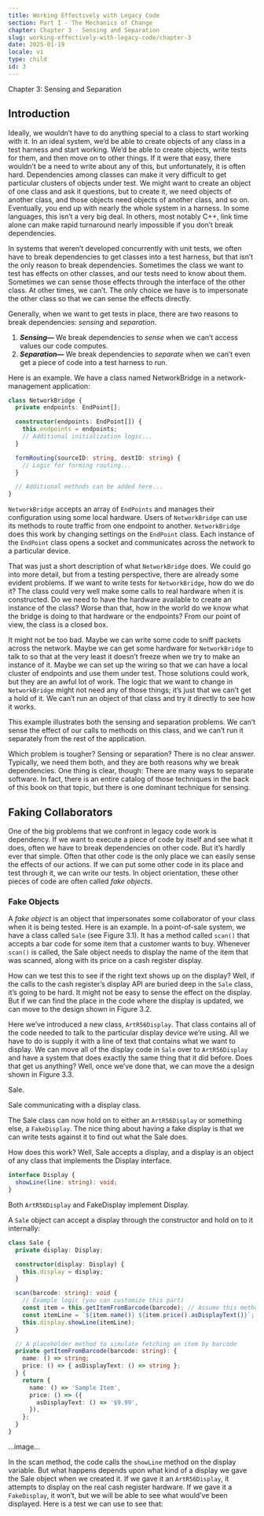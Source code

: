 ```yaml
---
title: Working Effectively with Legacy Code
section: Part I - The Mechanics of Change
chapter: Chapter 3 - Sensing and Separation
slug: working-effectively-with-legacy-code/chapter-3
date: 2025-01-19
locale: vi
type: child
id: 3
---
```


<HeadingLarge>Chapter 3: Sensing and Separation</HeadingLarge>

## Introduction

Ideally, we wouldn’t have to do anything special to a class to start working with it. In an ideal system, we’d be able to create objects of any class in a test harness and start working. We’d be able to create objects, write tests for them, and then move on to other things. If it were that easy, there wouldn’t be a need to write about any of this, but unfortunately, it is often hard. Dependencies among classes can make it very difficult to get particular clusters of objects under test. We might want to create an object of one class and ask it questions, but to create it, we need objects of another class, and those objects need objects of another class, and so on. Eventually, you end up with nearly the whole system in a harness. In some languages, this isn’t a very big deal. In others, most notably C++, link time alone can make rapid turnaround nearly impossible if you don’t break dependencies.

In systems that weren’t developed concurrently with unit tests, we often have to break dependencies to get classes into a test harness, but that isn’t the only reason to break dependencies. Sometimes the class we want to test has effects on other classes, and our tests need to know about them. Sometimes we can sense those effects through the interface of the other class. At other times, we can’t. The only choice we have is to impersonate the other class so that we can sense the effects directly.

Generally, when we want to get tests in place, there are two reasons to break dependencies: *sensing* and *separation*.

1. ***Sensing—*** We break dependencies to *sense* when we can’t access values our code computes.
2. ***Separation—*** We break dependencies to *separate* when we can’t even get a piece of code into a test harness to run.

Here is an example. We have a class named NetworkBridge in a network-management application:

```ts
class NetworkBridge {
  private endpoints: EndPoint[];

  constructor(endpoints: EndPoint[]) {
    this.endpoints = endpoints;
    // Additional initialization logic...
  }

  formRouting(sourceID: string, destID: string) {
    // Logic for forming routing...
  }

  // Additional methods can be added here...
}
```

`NetworkBridge` accepts an array of `EndPoints` and manages their configuration using some local hardware. Users of `NetworkBridge` can use its methods to route traffic from one endpoint to another. `NetworkBridge` does this work by changing settings on the `EndPoint` class. Each instance of the `EndPoint` class opens a socket and communicates across the network to a particular device.

That was just a short description of what `NetworkBridge` does. We could go into more detail, but from a testing perspective, there are already some evident problems. If we want to write tests for `NetworkBridge`, how do we do it? The class could very well make some calls to real hardware when it is constructed. Do we need to have the hardware available to create an instance of the class? Worse than that, how in the world do we know what the bridge is doing to that hardware or the endpoints? From our point of view, the class is a closed box.

It might not be too bad. Maybe we can write some code to sniff packets across the network. Maybe we can get some hardware for `NetworkBridge` to talk to so that at the very least it doesn’t freeze when we try to make an instance of it. Maybe we can set up the wiring so that we can have a local cluster of endpoints and use them under test. Those solutions could work, but they are an awful lot of work. The logic that we want to change in `NetworkBridge` might not need any of those things; it’s just that we can’t get a hold of it. We can’t run an object of that class and try it directly to see how it works.

This example illustrates both the sensing and separation problems. We can’t sense the effect of our calls to methods on this class, and we can’t run it separately from the rest of the application.

Which problem is tougher? Sensing or separation? There is no clear answer. Typically, we need them both, and they are both reasons why we break dependencies. One thing is clear, though: There are many ways to separate software. In fact, there is an entire catalog of those techniques in the back of this book on that topic, but there is one dominant technique for sensing.

## Faking Collaborators

One of the big problems that we confront in legacy code work is dependency. If we want to execute a piece of code by itself and see what it does, often we have to break dependencies on other code. But it’s hardly ever that simple. Often that other code is the only place we can easily sense the effects of our actions. If we can put some other code in its place and test through it, we can write our tests. In object orientation, these other pieces of code are often called *fake objects*.

### Fake Objects

A *fake object* is an object that impersonates some collaborator of your class when it is being tested. Here is an example. In a point-of-sale system, we have a class called `Sale` (see Figure 3.1). It has a method called `scan()` that accepts a bar code for some item that a customer wants to buy. Whenever `scan()` is called, the Sale object needs to display the name of the item that was scanned, along with its price on a cash register display.

How can we test this to see if the right text shows up on the display? Well, if the calls to the cash register’s display API are buried deep in the `Sale` class, it’s going to be hard. It might not be easy to sense the effect on the display. But if we can find the place in the code where the display is updated, we can move to the design shown in Figure 3.2.

Here we’ve introduced a new class, `ArtR56Display`. That class contains all of the code needed to talk to the particular display device we’re using. All we have to do is supply it with a line of text that contains what we want to display. We can move all of the display code in `Sale` over to `ArtR56Display` and have a system that does exactly the same thing that it did before. Does that get us anything? Well, once we’ve done that, we can move the a design shown in Figure 3.3.

<IllustrationImage src="/assets/images/ebooks/working-effectively-with-legacy-code/figure-3-1.png" alt="Sale." label="Figure 3.1" sizeDialog="default">Sale.</IllustrationImage>

<IllustrationImage src="/assets/images/ebooks/working-effectively-with-legacy-code/figure-3-2.png" alt="Sale communicating with a display class." label="Figure 3.2">Sale communicating with a display class.</IllustrationImage>

The Sale class can now hold on to either an `ArtR56Display` or something else, a `FakeDisplay`. The nice thing about having a fake display is that we can write tests against it to find out what the Sale does.

How does this work? Well, Sale accepts a display, and a display is an object of any class that implements the Display interface.

```ts
interface Display {
  showLine(line: string): void;
}
```

Both `ArtR56Display` and FakeDisplay implement Display.

A `Sale` object can accept a display through the constructor and hold on to it internally:

```ts
class Sale {
  private display: Display;

  constructor(display: Display) {
    this.display = display;
  }

  scan(barcode: string): void {
    // Example logic (you can customize this part)
    const item = this.getItemFromBarcode(barcode); // Assume this method gets an item
    const itemLine = `${item.name()} ${item.price().asDisplayText()}`;
    this.display.showLine(itemLine);
  }

  // A placeholder method to simulate fetching an item by barcode
  private getItemFromBarcode(barcode: string): {
    name: () => string;
    price: () => { asDisplayText: () => string };
  } {
    return {
      name: () => 'Sample Item',
      price: () => ({
        asDisplayText: () => '$9.99',
      }),
    };
  }
}
```

...image...

In the scan method, the code calls the `showLine` method on the display variable. But what happens depends upon what kind of a display we gave the Sale object when we created it. If we gave it an `ArtR56Display`, it attempts to display on the real cash register hardware. If we gave it a `FakeDisplay`, it won’t, but we will be able to see what would’ve been displayed. Here is a test we can use to see that:
